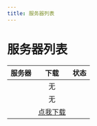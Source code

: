 ```yaml
---
title: 服务器列表
---
```



# 服务器列表    

|                                            服务器                                             |                                下载                                 | 状态                                               |
| :-------------------------------------------------------------------------------------------: | :-----------------------------------------------------------------: | -------------------------------------------------- |
|  <CopyToClipboard title="点击复制服务器地址" show="pure" content="pure.mc.asyncraft.club" />  |                                 无                                  | <ServerStatus address="pure.mc.asyncraft.club" />  |
| <CopyToClipboard title="点击复制服务器地址" show="games" content="games.mc.asyncraft.club" /> |                                 无                                  | <ServerStatus address="games.mc.asyncraft.club" /> |
|   <CopyToClipboard title="点击复制服务器地址" show="atm" content="atm.mc.asyncraft.club" />   | [点我下载](https://asc-r2.tmpcf.top/All%20the%20Mods%209-1.0.8.zip) | <ServerStatus address="atm.mc.asyncraft.club" />   |
